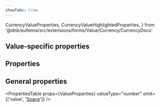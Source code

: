 ```yaml
---
showTabs: true
---
```


  CurrencyValueProperties,
  CurrencyValueHighlightedProperties,
} from '@dnb/eufemia/src/extensions/forms/Value/Currency/CurrencyDocs'

## Value-specific properties

<PropertiesTable props={CurrencyValueHighlightedProperties} />

## Properties

<PropertiesTable props={CurrencyValueProperties} />

## General properties

<PropertiesTable
  props={ValueProperties}
  valueType="number"
  omit={['value', '[Space](/uilib/layout/space/properties)']}
/>
